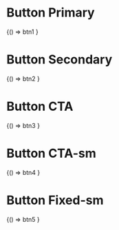 

<Meta title="Components/Buttons" />

# Button Primary

<Canvas>
 <Story name="Primary">
  {() => btn1
  }
 </Story>
</Canvas>

# Button Secondary

<Canvas>
 <Story name="Button Secondary">
  {() => btn2
  }
 </Story>
</Canvas>

# Button CTA

<Canvas className="bg-secondary">
 <Story name="Button CTA">
  {() => btn3
  }
 </Story>
</Canvas>


# Button CTA-sm

<Canvas className="bg-secondary">
 <Story name="Button CTA sm">
  {() => btn4
  }
 </Story>
</Canvas>


# Button Fixed-sm

<Canvas>
 <Story name="Button Fixed-sm">
  {() => btn5
  }
 </Story>
</Canvas>

